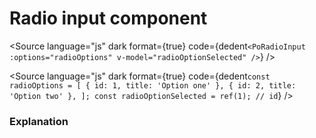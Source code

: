 # Radio input component




<Meta of={PoRadioInputStories} />

<Story of={PoRadioInputStories.Radio} />

<Source
	language="js"
	dark
	format={true}
	code={dedent`
    <PoRadioInput
        :options="radioOptions"
        v-model="radioOptionSelected"
    />
  `}
/>

<Source
	language="js"
	dark
	format={true}
	code={dedent`
    const radioOptions = [
        {
            id: 1, title: 'Option one'
        },
        {
            id: 2, title: 'Option two'
        },
    ];
    const radioOptionSelected = ref(1); // id
  `}
/>

### Explanation

<ArgTypes of={PoRadioInputStories} />
